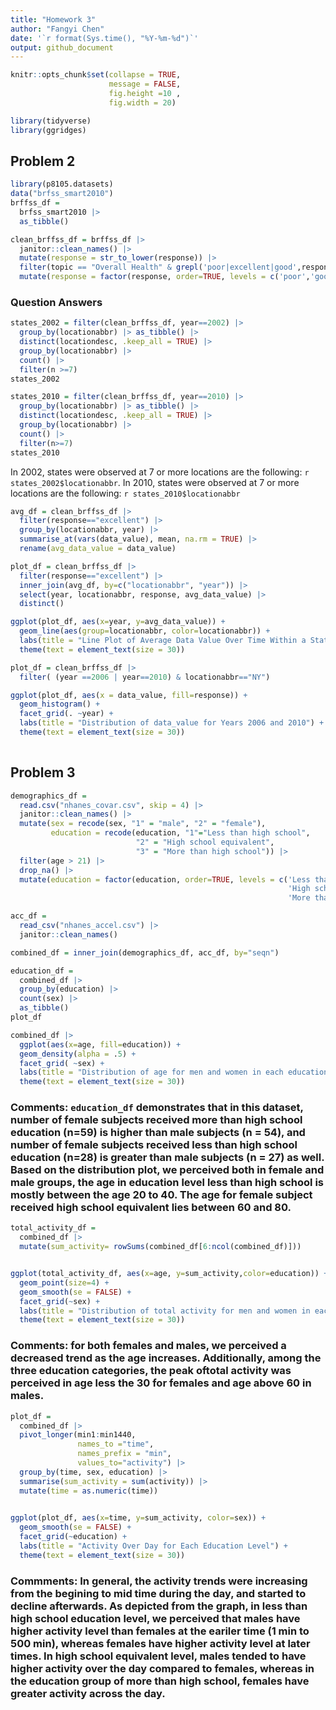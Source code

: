 ```yaml
---
title: "Homework 3"
author: "Fangyi Chen"
date: '`r format(Sys.time(), "%Y-%m-%d")`'
output: github_document
---
```


```r
knitr::opts_chunk$set(collapse = TRUE, 
                      message = FALSE, 
                      fig.height =10 ,
                      fig.width = 20)
```


```r
library(tidyverse)
library(ggridges)
```


## Problem 2
```r
library(p8105.datasets)
data("brfss_smart2010")
brffss_df = 
  brfss_smart2010 |> 
  as_tibble()
```


```r
clean_brffss_df = brffss_df |>  
  janitor::clean_names() |>
  mutate(response = str_to_lower(response)) |> 
  filter(topic == "Overall Health" & grepl('poor|excellent|good',response)) |> 
  mutate(response = factor(response, order=TRUE, levels = c('poor','good', 'very good','excellent'))) 
```

### Question Answers
```r
states_2002 = filter(clean_brffss_df, year==2002) |> 
  group_by(locationabbr) |> as_tibble() |> 
  distinct(locationdesc, .keep_all = TRUE) |> 
  group_by(locationabbr) |> 
  count() |>  
  filter(n >=7)
states_2002
```

```r
states_2010 = filter(clean_brffss_df, year==2010) |> 
  group_by(locationabbr) |> as_tibble() |> 
  distinct(locationdesc, .keep_all = TRUE) |> 
  group_by(locationabbr) |> 
  count() |>  
  filter(n>=7)
states_2010
```

In 2002, states were observed at 7 or more locations are the following: `r states_2002$locationabbr`. In 2010, states were observed at 7 or more locations are the following: `r states_2010$locationabbr`


```r
avg_df = clean_brffss_df |>  
  filter(response=="excellent") |> 
  group_by(locationabbr, year) |> 
  summarise_at(vars(data_value), mean, na.rm = TRUE) |> 
  rename(avg_data_value = data_value)

plot_df = clean_brffss_df |> 
  filter(response=="excellent") |> 
  inner_join(avg_df, by=c("locationabbr", "year")) |> 
  select(year, locationabbr, response, avg_data_value) |> 
  distinct()

```


```r
ggplot(plot_df, aes(x=year, y=avg_data_value)) + 
  geom_line(aes(group=locationabbr, color=locationabbr)) + 
  labs(title = "Line Plot of Average Data Value Over Time Within a State") +
  theme(text = element_text(size = 30))

```

```r
plot_df = clean_brffss_df |>
  filter( (year ==2006 | year==2010) & locationabbr=="NY")

ggplot(plot_df, aes(x = data_value, fill=response)) + 
  geom_histogram() + 
  facet_grid(. ~year) +
  labs(title = "Distribution of data_value for Years 2006 and 2010") +
  theme(text = element_text(size = 30)) 
  
```

## Problem 3
```r
demographics_df = 
  read.csv("nhanes_covar.csv", skip = 4) |> 
  janitor::clean_names() |> 
  mutate(sex = recode(sex, "1" = "male", "2" = "female"),
         education = recode(education, "1"="Less than high school",
                            "2" = "High school equivalent",
                            "3" = "More than high school")) |> 
  filter(age > 21) |> 
  drop_na() |> 
  mutate(education = factor(education, order=TRUE, levels = c('Less than high school',
                                                              'High school equivalent', 
                                                              'More than high school')))

acc_df = 
  read_csv("nhanes_accel.csv") |> 
  janitor::clean_names()

combined_df = inner_join(demographics_df, acc_df, by="seqn")


```


```r
education_df = 
  combined_df |>
  group_by(education) |> 
  count(sex) |> 
  as_tibble()
plot_df
```

```r
combined_df |> 
  ggplot(aes(x=age, fill=education)) +
  geom_density(alpha = .5) + 
  facet_grid( ~sex) +
  labs(title = "Distribution of age for men and women in each education category") +
  theme(text = element_text(size = 30)) 
```

### Comments: `education_df` demonstrates that in this dataset, number of female subjects received more than high school education (n=59) is higher than male subjects (n = 54), and  number of female subjects received less than high school education (n=28) is greater than male subjects (n = 27) as well. Based on the distribution plot, we perceived both in female and male groups, the age in education level less than high school is mostly between the age 20 to 40. The age for female subject received high school equivalent lies between 60 and 80. 


```r
total_activity_df = 
  combined_df |> 
  mutate(sum_activity= rowSums(combined_df[6:ncol(combined_df)]))


ggplot(total_activity_df, aes(x=age, y=sum_activity,color=education)) +
  geom_point(size=4) +
  geom_smooth(se = FALSE) +
  facet_grid(~sex) +
  labs(title = "Distribution of total activity for men and women in each education category") +
  theme(text = element_text(size = 30)) 


```
### Comments: for both females and males, we perceived a decreased trend as the age increases. Additionally, among the three education categories, the peak oftotal activity was perceived in age less the 30 for females and age above 60 in males.



```r
plot_df =
  combined_df |> 
  pivot_longer(min1:min1440, 
               names_to ="time",
               names_prefix = "min", 
               values_to="activity") |> 
  group_by(time, sex, education) |> 
  summarise(sum_activity = sum(activity)) |> 
  mutate(time = as.numeric(time))
  
```


```r
ggplot(plot_df, aes(x=time, y=sum_activity, color=sex)) +
  geom_smooth(se = FALSE) +
  facet_grid(~education) +
  labs(title = "Activity Over Day for Each Education Level") +
  theme(text = element_text(size = 30)) 
```

### Commments: In general, the activity trends were increasing from the begining to mid time during the day, and started to decline afterwards. As depicted from the graph, in less than high school education level, we perceived that males have higher activity level than females at the eariler time (1 min to 500 min), whereas females have higher activity level at later times. In high school equivalent level, males tended to have higher activity over the day compared to females, whereas in the education group of more than high school, females have greater activity across the day.  

